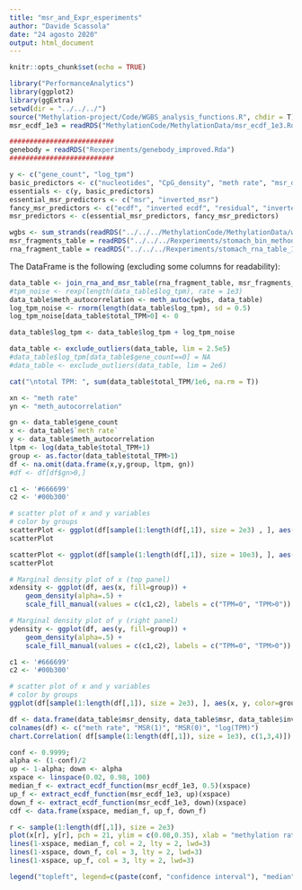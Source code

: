 ```yaml
---
title: "msr_and_Expr_esperiments"
author: "Davide Scassola"
date: "24 agosto 2020"
output: html_document
---
```



```r
knitr::opts_chunk$set(echo = TRUE)
```


```r
library("PerformanceAnalytics")
library(ggplot2)
library(ggExtra)
setwd(dir = "../../../")
source("Methylation-project/Code/WGBS_analysis_functions.R", chdir = T)
msr_ecdf_1e3 = readRDS("MethylationCode/MethylationData/msr_ecdf_1e3.Rda")

##########################
genebody = readRDS("Rexperiments/genebody_improved.Rda")
##########################

y <- c("gene_count", "log_tpm")
basic_predictors <- c("nucleotides", "CpG_density", "meth rate", "msr_density")
essentials <- c(y, basic_predictors)
essential_msr_predictors <- c("msr", "inverted_msr")
fancy_msr_predictors <- c("ecdf", "inverted ecdf", "residual", "inverted_residual")
msr_predictors <- c(essential_msr_predictors, fancy_msr_predictors)
```


```r
wgbs <- sum_strands(readRDS("../../../MethylationCode/MethylationData/wgbs/stomach.Rda")); gc()
msr_fragments_table = readRDS("../../../Rexperiments/stomach_bin_method_msr_table_1000.Rda")
rna_fragment_table = readRDS("../../../Rexperiments/stomach_rna_table_1000_extended.Rda")
```



The DataFrame is the following (excluding some columns for readability):
```r
data_table <- join_rna_and_msr_table(rna_fragment_table, msr_fragments_table)
#tpm_noise <- rexp(length(data_table$log_tpm), rate = 1e3)
data_table$meth_autocorrelation <- meth_autoc(wgbs, data_table)
log_tpm_noise <- rnorm(length(data_table$log_tpm), sd = 0.5)
log_tpm_noise[data_table$total_TPM>0] <- 0

data_table$log_tpm <- data_table$log_tpm + log_tpm_noise

data_table <- exclude_outliers(data_table, lim = 2.5e5)
#data_table$log_tpm[data_table$gene_count==0] = NA
#data_table <- exclude_outliers(data_table, lim = 2e6)

cat("\ntotal TPM: ", sum(data_table$total_TPM/1e6, na.rm = T))
```



```r
xn <- "meth rate"
yn <- "meth_autocorrelation"

gn <- data_table$gene_count
x <- data_table$`meth rate`
y <- data_table$meth_autocorrelation
ltpm <- log(data_table$total_TPM+1)
group <- as.factor(data_table$total_TPM>1)
df <- na.omit(data.frame(x,y,group, ltpm, gn))
#df <- df[df$gn>0,]
```


```r
c1 <- '#666699'
c2 <- '#00b300'

# scatter plot of x and y variables
# color by groups
scatterPlot <- ggplot(df[sample(1:length(df[,1]), size = 2e3) , ], aes(x, y, color=group)) + geom_point(alpha = 0.8) + scale_color_manual(values = c(c1,c2), labels = c("TPM=0", "TPM>0")) + theme(legend.position=c(0,1), legend.justification=c(0,1)) + labs(x = xn, y=yn, title = "stomach, fragments of 1000 CG sites")
scatterPlot

scatterPlot <- ggplot(df[sample(1:length(df[,1]), size = 10e3), ], aes(x, y, color=ltpm)) + geom_point(alpha = 1) + scale_colour_gradient(low = c1, high = "green", na.value = NA, name = "log(TPM)") + theme(legend.position=c(0,1), legend.justification=c(0,1)) + labs(x = xn, y=yn, title = "Stomac tissue, fragments of 1000 CG sites")
scatterPlot

# Marginal density plot of x (top panel)
xdensity <- ggplot(df, aes(x, fill=group)) + 
    geom_density(alpha=.5) + 
    scale_fill_manual(values = c(c1,c2), labels = c("TPM=0", "TPM>0")) + scale_color_manual(values = c(c1,c2)) + theme(legend.position=c(0,1), legend.justification=c(0,1)) + labs(x = xn, title = "Stomach tissue, fragments of 1000 CG sites")

# Marginal density plot of y (right panel)
ydensity <- ggplot(df, aes(y, fill=group)) + 
    geom_density(alpha=.5) + 
    scale_fill_manual(values = c(c1,c2), labels = c("TPM=0", "TPM>0")) + scale_color_manual(values = c(c1,c2)) + theme(legend.position=c(0.5,1), legend.justification=c(0,1)) + labs(x = xn, title = "Stomach tissue, fragments of 1000 CG sites")

```


```r
c1 <- '#666699'
c2 <- '#00b300'

# scatter plot of x and y variables
# color by groups
ggplot(df[sample(1:length(df[,1]), size = 2e3), ], aes(x, y, color=group)) + geom_point(alpha = 1) + scale_color_manual(values = c(c1,c2), labels = c("TPM=0", "TPM>0")) + theme(legend.position=c(0,1), legend.justification=c(0,1)) + labs(x = "meth rate", y="MSR(0)", title = "GM23248, fragments of 1000 CG sites")
```


```r
df <- data.frame(data_table$msr_density, data_table$msr, data_table$inverted_msr, data_table$log_tpm)
colnames(df) <- c("meth rate", "MSR(1)", "MSR(0)", "log(TPM)")
chart.Correlation( df[sample(1:length(df[,1]), size = 1e3), c(1,3,4)])
```



```r
conf <- 0.9999;
alpha <- (1-conf)/2
up <- 1-alpha; down <- alpha
xspace <- linspace(0.02, 0.98, 100)
median_f <- extract_ecdf_function(msr_ecdf_1e3, 0.5)(xspace)
up_f <- extract_ecdf_function(msr_ecdf_1e3, up)(xspace)
down_f <- extract_ecdf_function(msr_ecdf_1e3, down)(xspace)
cdf <- data.frame(xspace, median_f, up_f, down_f)

r <- sample(1:length(df[,1]), size = 2e3)
plot(x[r], y[r], pch = 21, ylim = c(0.08,0.35), xlab = "methylation rate", ylab = "MSR(0)",main = "Stomach tissue, fragments of 1000 CG sites, comparison with randomly simulated data")
lines(1-xspace, median_f, col = 2, lty = 2, lwd=3)
lines(1-xspace, down_f, col = 3, lty = 2, lwd=3)
lines(1-xspace, up_f, col = 3, lty = 2, lwd=3)

legend("topleft", legend=c(paste(conf, "confidence interval"), "median"), col=c(3,2), lty = 2, lwd=3, cex = 1, y.intersp = 0.5)

```